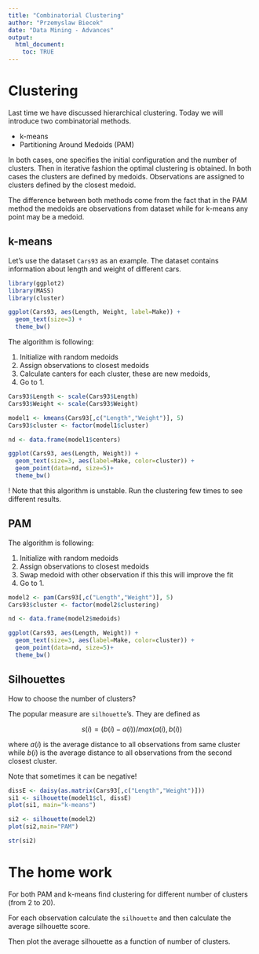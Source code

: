 ```yaml
---
title: "Combinatorial Clustering"
author: "Przemyslaw Biecek"
date: "Data Mining - Advances"
output: 
  html_document:
    toc: TRUE
---
```


# Clustering

Last time we have discussed hierarchical clustering. Today we will introduce two combinatorial methods.

* k-means
* Partitioning Around Medoids (PAM)

In both cases, one specifies the initial configuration and the number of clusters. Then in iterative fashion the optimal clustering is obtained. In both cases the clusters are defined by medoids. Observations are assigned to clusters defined by the closest medoid.

The difference between both methods come from the fact that in the PAM method the medoids are observations from dataset while for k-means any point may be a medoid.

## k-means

Let's use the dataset `Cars93` as an example. The dataset contains information about length and weight of different cars. 

```r
library(ggplot2)
library(MASS)
library(cluster)

ggplot(Cars93, aes(Length, Weight, label=Make)) +
  geom_text(size=3) + 
  theme_bw()
```

The algorithm is following:

1. Initialize with random medoids
2. Assign observations to closest medoids
3. Calculate canters for each cluster, these are new medoids, 
4. Go to 1.


```r
Cars93$Length <- scale(Cars93$Length)
Cars93$Weight <- scale(Cars93$Weight)

model1 <- kmeans(Cars93[,c("Length","Weight")], 5)
Cars93$cluster <- factor(model1$cluster)

nd <- data.frame(model1$centers)

ggplot(Cars93, aes(Length, Weight)) +
  geom_text(size=3, aes(label=Make, color=cluster)) + 
  geom_point(data=nd, size=5)+
  theme_bw()
```


! Note that this algorithm is unstable. Run the clustering few times to see different results.

## PAM


The algorithm is following:

1. Initialize with random medoids
2. Assign observations to closest medoids
3. Swap medoid with other observation if this this will improve the fit 
4. Go to 1.

```r
model2 <- pam(Cars93[,c("Length","Weight")], 5)
Cars93$cluster <- factor(model2$clustering)

nd <- data.frame(model2$medoids)

ggplot(Cars93, aes(Length, Weight)) +
  geom_text(size=3, aes(label=Make, color=cluster)) + 
  geom_point(data=nd, size=5)+
  theme_bw()

```

## Silhouettes

How to choose the number of clusters?

The popular measure are `silhouette`'s. They are defined as

$$
s(i) = (b(i) - a(i))/max(a(i), b(i))
$$

where $a(i)$ is the average distance to all observations from same cluster while $b(i)$ is the average distance to all observations from the second closest cluster.

Note that sometimes it can be negative!


```r
dissE <- daisy(as.matrix(Cars93[,c("Length","Weight")])) 
si1 <- silhouette(model1$cl, dissE)
plot(si1, main="k-means")

si2 <- silhouette(model2)
plot(si2,main="PAM")

str(si2)
```

# The home work

For both PAM and k-means find clustering for different number of clusters (from 2 to 20). 

For each observation calculate the `silhouette` and then calculate the average silhouette score. 

Then plot the average silhouette as a function of number of clusters.


